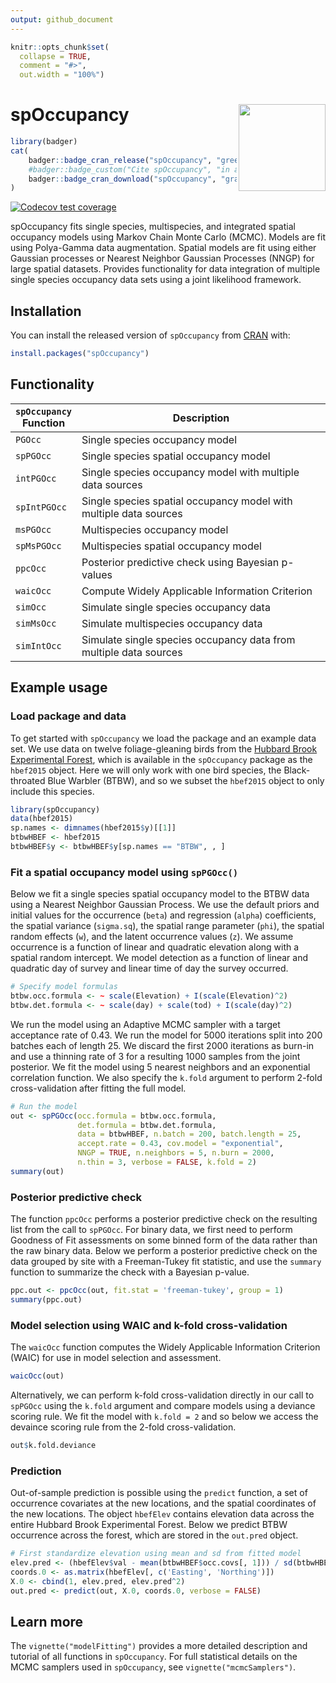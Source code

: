 ```yaml
---
output: github_document
---
```


<!-- README.md is generated from README.Rmd. Please edit that file -->

```r
knitr::opts_chunk$set(
  collapse = TRUE,
  comment = "#>",
  out.width = "100%")
```

# spOccupancy <a href='https://www.jeffdoser.com/files/spoccupancy-web/'><img src="man/figures/logo.png" align="right" height="139"/></a>


```r
library(badger)
cat(
	badger::badge_cran_release("spOccupancy", "green"),
	#badger::badge_custom("Cite spOccupancy", "in arXiv", "yellow", "https://jeffdoser.com"),
	badger::badge_cran_download("spOccupancy", "grand-total", "blue")
)
```

[![Codecov test coverage](https://codecov.io/gh/doserjef/spOccupancy/branch/main/graph/badge.svg)](https://app.codecov.io/gh/doserjef/spOccupancy?branch=main)

spOccupancy fits single species, multispecies, and integrated spatial occupancy models using Markov Chain Monte Carlo (MCMC). Models are fit using Polya-Gamma data augmentation. Spatial models are fit using either Gaussian processes or Nearest Neighbor Gaussian Processes (NNGP) for large spatial datasets. Provides functionality for data integration of multiple single species occupancy data sets using a joint likelihood framework. 

## Installation

You can install the released version of `spOccupancy` from [CRAN](https://CRAN.R-project.org) with:

```r
install.packages("spOccupancy")
```

## Functionality

|`spOccupancy` Function  | Description                                                   |
|---------------- |----------------------------------------------------------------------|
|`PGOcc`          | Single species occupancy model                                       |
|`spPGOcc`        | Single species spatial occupancy model                               |
|`intPGOcc`       | Single species occupancy model with multiple data sources            |
|`spIntPGOcc`     | Single species spatial occupancy model with multiple data sources    |
|`msPGOcc`        | Multispecies occupancy model                                         |
|`spMsPGOcc`      | Multispecies spatial occupancy model                                 |
|`ppcOcc`         | Posterior predictive check using Bayesian p-values                   | 
|`waicOcc`        | Compute Widely Applicable Information Criterion                      |
|`simOcc`         | Simulate single species occupancy data                               |
|`simMsOcc`       | Simulate multispecies occupancy data                                 |
|`simIntOcc`      | Simulate single species occupancy data from multiple data sources

## Example usage

### Load package and data

To get started with `spOccupancy` we load the package and an example data set. We use data on twelve foliage-gleaning birds from the [Hubbard Brook Experimental Forest](https://hubbardbrook.org/), which is available in the `spOccupancy` package as the `hbef2015` object. Here we will only work with one bird species, the Black-throated Blue Warbler (BTBW), and so we subset the `hbef2015` object to only include this species.

```r
library(spOccupancy)
data(hbef2015)
sp.names <- dimnames(hbef2015$y)[[1]]
btbwHBEF <- hbef2015
btbwHBEF$y <- btbwHBEF$y[sp.names == "BTBW", , ]
```

### Fit a spatial occupancy model using `spPGOcc()`

Below we fit a single species spatial occupancy model to the BTBW data using a Nearest Neighbor Gaussian Process. We use the default priors and initial values for the occurrence (`beta`) and regression (`alpha`) coefficients, the spatial variance (`sigma.sq`), the spatial range parameter (`phi`), the spatial random effects (`w`), and the latent occurrence values (`z`). We assume occurrence is a function of linear and quadratic elevation along with a spatial random intercept. We model detection as a function of linear and quadratic day of survey and linear time of day the survey occurred.

```r
# Specify model formulas
btbw.occ.formula <- ~ scale(Elevation) + I(scale(Elevation)^2)
btbw.det.formula <- ~ scale(day) + scale(tod) + I(scale(day)^2)
```

We run the model using an Adaptive MCMC sampler with a target acceptance rate of 0.43. We run the model for 5000 iterations split into 200 batches each of length 25. We discard the first 2000 iterations as burn-in and use a thinning rate of 3 for a resulting 1000 samples from the joint posterior. We fit the model using 5 nearest neighbors and an exponential correlation function. We also specify the `k.fold` argument to perform 2-fold cross-validation after fitting the full model. 

```r
# Run the model
out <- spPGOcc(occ.formula = btbw.occ.formula,
               det.formula = btbw.det.formula,
               data = btbwHBEF, n.batch = 200, batch.length = 25,
               accept.rate = 0.43, cov.model = "exponential", 
               NNGP = TRUE, n.neighbors = 5, n.burn = 2000, 
               n.thin = 3, verbose = FALSE, k.fold = 2)
summary(out)
```

### Posterior predictive check

The function `ppcOcc` performs a posterior predictive check on the resulting list from the call to `spPGOcc`. For binary data, we first need to perform Goodness of Fit assessments on some binned form of the data rather than the raw binary data. Below we perform a posterior predictive check on the data grouped by site with a Freeman-Tukey fit statistic, and use the `summary` function to summarize the check with a Bayesian p-value.

```r
ppc.out <- ppcOcc(out, fit.stat = 'freeman-tukey', group = 1)
summary(ppc.out)
```

### Model selection using WAIC and k-fold cross-validation

The `waicOcc` function computes the Widely Applicable Information Criterion (WAIC) for use in model selection and assessment. 

```r
waicOcc(out)
```

Alternatively, we can perform k-fold cross-validation directly in our call to `spPGOcc` using the `k.fold` argument and compare models using a deviance scoring rule. We fit the model with `k.fold = 2` and so below we access the devaince scoring rule from the 2-fold cross-validation. 

```r
out$k.fold.deviance
```

### Prediction

Out-of-sample prediction is possible using the `predict` function, a set of occurrence covariates at the new locations, and the spatial coordinates of the new locations. The object `hbefElev` contains elevation data across the entire Hubbard Brook Experimental Forest. Below we predict BTBW occurrence across the forest, which are stored in the `out.pred` object. 

```r
# First standardize elevation using mean and sd from fitted model
elev.pred <- (hbefElev$val - mean(btbwHBEF$occ.covs[, 1])) / sd(btbwHBEF$occ.covs[, 1])
coords.0 <- as.matrix(hbefElev[, c('Easting', 'Northing')])
X.0 <- cbind(1, elev.pred, elev.pred^2)
out.pred <- predict(out, X.0, coords.0, verbose = FALSE)
```

## Learn more

The `vignette("modelFitting")` provides a more detailed description and tutorial of all functions in `spOccupancy`. For full statistical details on the MCMC samplers used in `spOccupancy`, see `vignette("mcmcSamplers")`. 

